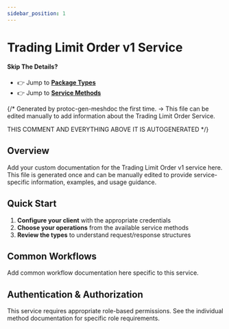 ```yaml
---
sidebar_position: 1
---
```


# Trading Limit Order v1 Service

#### Skip The Details?
- 👉 Jump to **[Package Types](/docs/api-reference/trading/limit_order/v1/type/index_meshdoc)**
- 👉 Jump to **[Service Methods](/docs/api-reference/trading/limit_order/v1/service/index_meshdoc)**

{/*
Generated by protoc-gen-meshdoc the first time.
-> This file can be edited manually to add information about the Trading Limit Order Service.

THIS COMMENT AND EVERYTHING ABOVE IT IS AUTOGENERATED
*/}

## Overview



Add your custom documentation for the Trading Limit Order v1 service here.
This file is generated once and can be manually edited to provide
service-specific information, examples, and usage guidance.

## Quick Start

1. **Configure your client** with the appropriate credentials
2. **Choose your operations** from the available service methods
3. **Review the types** to understand request/response structures

## Common Workflows

Add common workflow documentation here specific to this service.

## Authentication & Authorization

This service requires appropriate role-based permissions. 
See the individual method documentation for specific role requirements.
